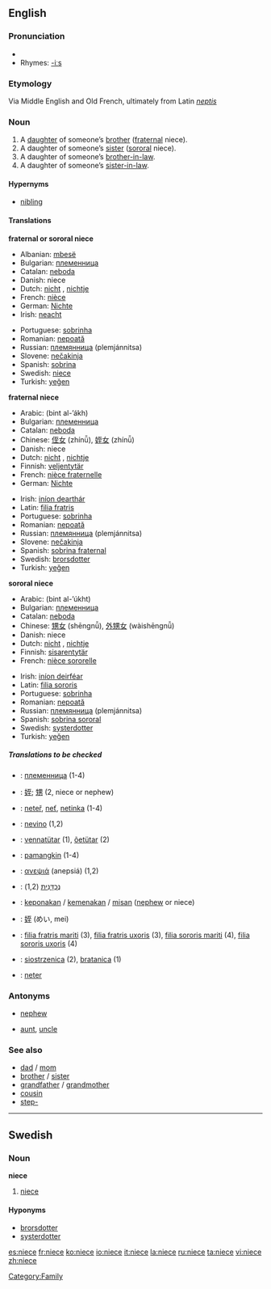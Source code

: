 {{see|nièce}}
==English==

===Pronunciation===
*{{audio|en-us-niece.ogg|Audio (US)}}
*Rhymes: [[Rhymes:English:-iːs|-iːs]]

===Etymology===
Via Middle English and Old French, ultimately from Latin ''[[neptis]]''

===Noun===
{{en-noun}}

# A [[daughter]] of someone’s [[brother]] ([[fraternal]] niece).
# A daughter of someone’s [[sister]] ([[sororal]] niece).
# A daughter of someone’s [[brother-in-law]].
# A daughter of someone’s [[sister-in-law]].
<!--disputed.  Citations please, or mark what regions it is slang in.  # A male [[homosexual]] person. -->

====Hypernyms====
*[[nibling]]

====Translations====
'''fraternal or sororal niece'''
{{top}}
*Albanian: [[mbesë]] {{f}}
*Bulgarian: [[племенница]] {{f}}
*Catalan: [[neboda]] {{f}} 
*Danish: niece
*Dutch: [[nicht]] {{f}}, [[nichtje]] {{f}}
*French: [[nièce]] {{f}}
*German: [[Nichte]] {{f}}
*Irish: [[neacht]] {{f}}
{{mid}}
*Portuguese: [[sobrinha]] {{f}}
*Romanian: [[nepoată]] {{f}}
*Russian: [[племянница]] (plemjánnitsa) {{f}}
*Slovene: [[nečakinja]] {{f}}
*Spanish: [[sobrina]] {{f}}
*Swedish: [[niece#Swedish|niece]] {{c}}
*Turkish: [[yeğen]]
{{bottom}}

'''fraternal niece'''
{{top}}
*Arabic: {{ARchar|[[بنت الأخ]]}} (bint al-’ákh) {{f}}
*Bulgarian: [[племенница]] {{f}}
*Catalan: [[neboda]] {{f}} 
*Chinese: [[侄女]] (zhínǚ), [[姪女]] (zhínǚ)
*Danish: niece
*Dutch: [[nicht]] {{f}}, [[nichtje]] {{f}}
*Finnish: [[veljentytär]]
*French: [[nièce fraternelle]] {{f}}
*German: [[Nichte]] {{f}}
{{mid}}
*Irish: [[iníon dearthár]] {{f}}
*Latin: [[filia fratris]]
*Portuguese: [[sobrinha]] {{f}}
*Romanian: [[nepoată]] {{f}}
*Russian: [[племянница]] (plemjánnitsa) {{f}}
*Slovene: [[nečakinja]] {{f}}
*Spanish: [[sobrina fraternal]] {{f}}
*Swedish: [[brorsdotter]] {{c}}
*Turkish: [[yeğen]]
{{bottom}}

'''sororal niece'''
{{top}}
*Arabic: {{ARchar|[[بنت الأخت]]}} (bint al-’úkht) {{f}}
*Bulgarian: [[племенница]] {{f}}
*Catalan: [[neboda]] {{f}} 
*Chinese: [[甥女]] (shēngnǚ), [[外甥女]] (wàishēngnǚ)
*Danish: niece
*Dutch: [[nicht]] {{f}}, [[nichtje]] {{f}}
*Finnish: [[sisarentytär]]
*French: [[nièce sororelle]] {{f}}
{{mid}}
*Irish: [[iníon deirféar]] {{f}}
*Latin: [[filia sororis]]
*Portuguese: [[sobrinha]] {{f}}
*Romanian: [[nepoată]] {{f}}
*Russian: [[племянница]] (plemjánnitsa) {{f}}
*Spanish: [[sobrina sororal]] {{f}}
*Swedish: [[systerdotter]] {{c}}
*Turkish: [[yeğen]]
{{bottom}}


=====Translations to be checked=====
{{checktrans}}
*{{ttbc|Bulgarian}}: [[племенница]] {{f}} (1-4)
*{{ttbc|CJKV Characters}}: [[姪]]; [[甥]] (2, niece or nephew)
*{{ttbc|Czech}}: [[neteř]], [[neť]], [[netinka]] {{f}} (1-4)
*{{ttbc|Esperanto}}: [[nevino]] (1,2)
*{{ttbc|Estonian}}: [[vennatütar]] (1), [[õetütar]] (2)
*{{ttbc|Filipino}}: [[pamangkin]] {{f}} (1-4)
*{{ttbc|Greek}}: [[ανεψιά]] (anepsiá) {{f}} (1,2)
*{{ttbc|Hebrew}}: [[נכדנית|נֶכְדָּנִית]] {{f}} (1,2)
*{{ttbc|Indonesian}}: [[keponakan]] / [[kemenakan]] / [[misan]] ([[nephew]] or niece)
*{{ttbc|Japanese}}: [[姪]] (めい, mei)
*{{ttbc|Latin}}: [[filia fratris mariti]] (3), [[filia fratris uxoris]] (3), [[filia sororis mariti]] (4), [[filia sororis uxoris]] (4)
*{{ttbc|Polish}}: [[siostrzenica]] {{f}} (2), [[bratanica]] {{f}} (1)
*{{ttbc|Slovak}}: [[neter]] {{f}}

===Antonyms===
*{{italbrac|with regard to gender}} [[nephew]]
*{{italbrac|with regard to ancestry}} [[aunt]], [[uncle]]

===See also===
*[[dad]] / [[mom]]
*[[brother]] / [[sister]]
*[[grandfather]] / [[grandmother]]
*[[cousin]]
*[[step-]]

[[Category:Family]]


----

==Swedish==

===Noun===
{{sv-noun-reg-r-c}}
'''niece''' {{c}}
# [[niece#English|niece]]

====Hyponyms====
* [[brorsdotter]]
* [[systerdotter]]

[[es:niece]]
[[fr:niece]]
[[ko:niece]]
[[io:niece]]
[[it:niece]]
[[la:niece]]
[[ru:niece]]
[[ta:niece]]
[[vi:niece]]
[[zh:niece]]